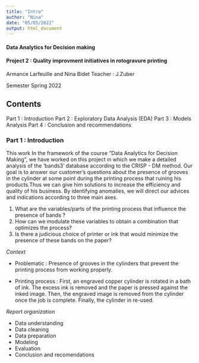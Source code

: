 ```yaml
---
title: "Intro"
author: "Nina"
date: "05/05/2022"
output: html_document
---
```


#### Data Analytics for Decision making 
#### Project 2 : Quality improvment initiatives in rotogravure printing 

Armance Larfeuille and Nina Bidet
Teacher : J.Zuber

Semester Spring 2022

## Contents
Part 1 : Introduction
Part 2 : Exploratory Data Analysis (EDA)
Part 3 : Models Analysis 
Part 4 : Conclusion and recommendations 

### Part 1 : Introduction

This work In the framework of the course "Data Analytics for Decision Making", we have worked on this project in which we make a detailed analysis of the 'bands3' database according to the CRISP - DM method.
Our goal is to answer our customer's questions about the presence of grooves in the cylinder at some point during the printing process that ruining his products.Thus we can give him solutions to increase the efficiency and quality of his business.
By identifying anomalies, we will direct our advices and indications according to three main axes.

1. What are the variables/parts of the printing process that influence the presence of bands ?
2. How can we modulate these variables to obtain a combination that optimizes the process?
3. Is there a judicious choice of printer or ink that would minimize the presence of these bands on the paper?

*Context*

- Problematic : Presence of grooves in the cylinders that prevent the printing process from working properly.

- Printing process : First, an engraved copper cylinder is rotated in a bath of ink. The excess ink is removed and the paper is pressed against the inked image. Then, the engraved image is removed from the cylinder once the job is complete. Finally, the cylinder in re-used.

*Report organization*

- Data understanding 
- Data cleaning 
- Data preparation 
- Modeling
- Evaluation 
- Conclusion and recomendations 

